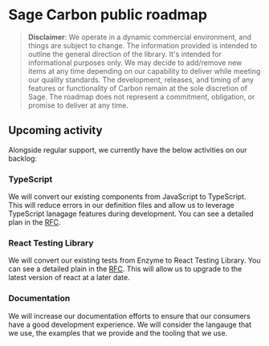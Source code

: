 <Meta title="Contributing/Development Roadmap" />

# Sage Carbon public roadmap

> **Disclaimer**: We operate in a dynamic commercial environment, and things are subject to change. The information provided is intended to outline the general direction of the library. It's intended for informational purposes only. We may decide to add/remove new items at any time depending on our capability to deliver while meeting our quality standards. The development, releases, and timing of any features or functionality of Carbon remain at the sole discretion of Sage. The roadmap does not represent a commitment, obligation, or promise to deliver at any time.

## Upcoming activity

Alongside regular support, we currently have the below activities on our backlog:

### TypeScript

We will convert our existing components from JavaScript to TypeScript.
This will reduce errors in our definition files and allow us to leverage TypeScript lanagage features during development.
You can see a detailed plan in the [RFC](https://github.com/Sage/carbon/tree/master/rfcs/text/typescript.md).

### React Testing Library

We will convert our existing tests from Enzyme to React Testing Library. You can see a detailed plain in the [RFC](https://github.com/Sage/carbon/tree/master/rfcs/text/enzyme-to-rtl.md).
This will allow us to upgrade to the latest version of react at a later date.

### Documentation

We will increase our documentation efforts to ensure that our consumers have a good development experience.
We will consider the langauge that we use, the examples that we provide and the tooling that we use.
